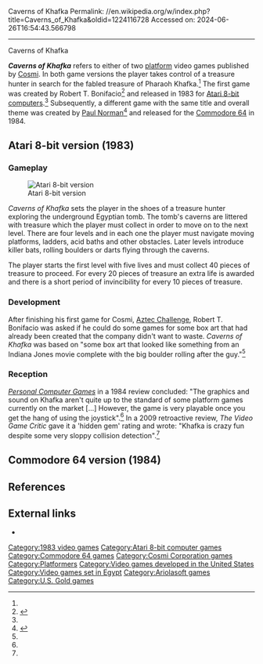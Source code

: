Caverns of Khafka
Permalink: //en.wikipedia.org/w/index.php?title=Caverns_of_Khafka&oldid=1224116728
Accessed on: 2024-06-26T16:54:43.566798



------
Caverns of Khafka
{{short description|1983 video game}}

{{Infobox video game
| title = Caverns of Khafka
| image = Caverns_of_Khafka_Cover_Art.jpg
| caption = 
| released = '''1983:''' Atari 8-bit<br>'''1984:''' C64
| designer = '''Atari 8-bit'''<br>Robert T. Bonifacio<br>'''Commodore 64'''<br>[[Paul Norman (game designer)|Paul Norman]]
| publisher = [[Cosmi Corporation|Cosmi]]<br>[[Ariolasoft]]<br>[[US Gold]]
| developer = 
| platforms = [[Atari 8-bit]], [[Commodore 64]]
| genre = [[Platform_game|Platform]]
}}

'''''Caverns of Khafka''''' refers to either of two [[Platform_game|platform]] video games published by [[Cosmi Corporation|Cosmi]]. In both game versions the player takes control of a treasure hunter in search for the fabled treasure of Pharaoh Khafka.<ref name="manual"/> The first game was created by Robert T. Bonifacio<ref name="rtb">{{cite web |title=Robert Bonifacio Interview |url=https://www.angelfire.com/realm/thewarpzone/bonifacio.html |website=The Warp Zone}}</ref> and released in 1983 for [[Atari 8-bit computers]].<ref name="atarimania"/> Subsequently, a different game with the same title and overall theme was created by [[Paul Norman (game designer)|Paul Norman]]<ref>{{cite web |title=Caverns of Khafka C64 Manual |url=https://archive.org/details/Caverns_of_Khafka_1984_Cosmi_a/mode/2up |website=archive.org |year=1984 |publisher=Cosmi |access-date=8 December 2021}}</ref> and released for the [[Commodore 64]] in 1984.

==Atari 8-bit version (1983)==

===Gameplay===
[[File:Caverns_of_Khafka_Atari_8-bit_PAL_screenshot.png|thumb|left|Atari 8-bit version]]

''Caverns of Khafka'' sets the player in the shoes of a treasure hunter exploring the underground Egyptian tomb. The tomb's caverns are littered with treasure which the player must collect in order to move on to the next level. There are four levels and in each one the player must navigate moving platforms, ladders, acid baths and other obstacles. Later levels introduce killer bats, rolling boulders or darts flying through the caverns. 

The player starts the first level with five lives and must collect 40 pieces of treasure to proceed. For every 20 pieces of treasure an extra life is awarded and there is a short period of invincibility for every 10 pieces of treasure.

===Development===
After finishing his first game for Cosmi, [[Aztec Challenge]], Robert T. Bonifacio was asked if he could do some games for some box art that had already been created that the company didn't want to waste. ''Caverns of Khafka'' was based on "some box art that looked like something from an Indiana Jones movie complete with the big boulder rolling after the guy."<ref name="rtb"/>

===Reception===
''[[Personal Computer Games]]'' in a 1984 review concluded: "The graphics and sound on Khafka aren't quite up to the standard of some platform games currently on the market [...] However, the game is very playable once you get the hang of using the joystick".<ref name="pcg"/> In a 2009 retroactive review, ''The Video Game Critic'' gave it a 'hidden gem' rating and wrote: "Khafka is crazy fun despite some very sloppy collision detection".<ref name="vgc"/>

==Commodore 64 version (1984)==
{{Empty section|date=February 2021}}

==References==
{{reflist|refs=
<ref name="atarimania">{{cite web |title=Caverns of Khafka |url=http://www.atarimania.com/game-atari-400-800-xl-xe-caverns-of-khafka_964.html |website=Atari Mania}}</ref>
<ref name="vgc">{{cite web |title=Caverns of Khafka |url=https://videogamecritic.com/xeae.htm#Caverns_of_Khafka |website=The Video Game Critic}}</ref>
<ref name="manual">{{cite web |title=Caverns of Khafka Manual |url=https://archive.org/details/Caverns_of_Khafka_1984_Cosmi_a/page/n1/mode/2up |website=archive.org|year=1984 }}</ref>
<ref name="pcg">{{cite journal |title=Screen Test |journal=Personal Computer Games |date=August 1984 |page=50 |url=https://archive.org/details/personalcomputergames-magazine-09/page/n43/mode/2up}}</ref>}}


==External links==
*{{MobyGames|id=/caverns-of-khafka}}

[[Category:1983 video games]]
[[Category:Atari 8-bit computer games]]
[[Category:Commodore 64 games]]
[[Category:Cosmi Corporation games]]
[[Category:Platformers]]
[[Category:Video games developed in the United States]]
[[Category:Video games set in Egypt]]
[[Category:Ariolasoft games]]
[[Category:U.S. Gold games]]